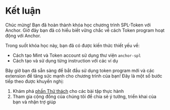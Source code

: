 
# Kết luận

Chúc mừng! Bạn đã hoàn thành khóa học chương trình SPL-Token với Anchor. Giờ đây bạn đã có hiểu biết vững chắc về cách Token program hoạt động với Anchor.

<ArticleSection name="Những gì bạn đã học" id="what-you-learned" level="h2" />

Trong suốt khóa học này, bạn đã có được kiến thức thiết yếu về:
- Cách tạo Mint và Token account sử dụng thư viện `anchor-spl`
- Cách tạo và sử dụng từng instruction với các ví dụ

<ArticleSection name="Các bước tiếp theo" id="next-steps" level="h2" />

Bây giờ bạn đã sẵn sàng để bắt đầu sử dụng token program mới và các extension để tăng sức mạnh cho chương trình của bạn! Đây là một số bước tiếp theo được khuyến nghị:

1. Khám phá [phần Thử thách](/vi/challenges) cho các bài tập thực hành
2. Tham gia cộng đồng của chúng tôi để chia sẻ ý tưởng, triển khai của bạn và nhận trợ giúp
